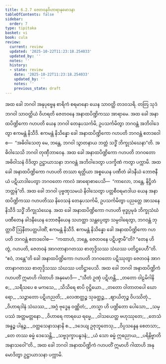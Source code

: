 ```yaml
---
title: 6.2.7 ဇေတဝနဝိဟာရာနုမောဒနာ
tableOfContents: false
sidebar:
  order: 7
type: tipitaka
basket: vi
book: cula
review:
  current: review
  updated: '2025-10-22T11:23:18.254033'
  updated_by: ''
  notes: ''
  history:
  - state: review
    date: '2025-10-22T11:23:18.254033'
    updated_by: ''
    notes: ''
    previous_state: draft
---
```



<ReviewStatus review={frontmatter.review} showDetails={true} />

<HypothesisAnnotation frontmatter={frontmatter} />

<DynamicBreadcrumb />

<Division number="315" book="cula" e="ch" v="4" p="313">

<Paragraph number="1350" book="cula">
အထ ခေါ ဘဂဝါ အနုပုဗ္ဗေန စာရိကံ စရမာနော ယေန သာဝတ္ထိ တဒဝသရိ. တတြ သုဒံ ဘဂဝါ သာဝတ္ထိယံ ဝိဟရတိ ဇေတဝနေ အနာထပိဏ္ဍိကဿ အာရာမေ. အထ ခေါ အနာထပိဏ္ဍိကော ဂဟပတိ ယေန ဘဂဝါ တေနုပသင်္ကမိ, ဥပသင်္ကမိတွာ ဘဂဝန္တံ အဘိဝါဒေတွာ ဧကမန္တံ နိသီဒိ. ဧကမန္တံ နိသိန္နော ခေါ အနာထပိဏ္ဍိကော ဂဟပတိ ဘဂဝန္တံ ဧတဒဝေါစ—  “အဓိဝါသေတု မေ, ဘန္တေ, ဘဂဝါ သွာတနာယ ဘတ္တံ သဒ္ဓိံ ဘိက္ခုသံဃေနာ”တိ. အဓိဝါသေသိ ဘဂဝါ တုဏှီဘာဝေန.
</Paragraph>

<Paragraph number="1351" book="cula">
အထ ခေါ အနာထပိဏ္ဍိကော ဂဟပတိ ဘဂဝတော အဓိဝါသနံ ဝိဒိတွာ ဥဋ္ဌာယာသနာ ဘဂဝန္တံ အဘိဝါဒေတွာ ပဒက္ခိဏံ ကတွာ ပက္ကာမိ. အထ ခေါ အနာထပိဏ္ဍိကော ဂဟပတိ တဿာ ရတ္တိယာ အစ္စယေန ပဏီတံ ခါဒနီယံ ဘောဇနီယံ ပဋိယာဒါပေတွာ ဘဂဝတော ကာလံ အာရောစာပေသိ—  “ကာလော, ဘန္တေ, နိဋ္ဌိတံ ဘတ္တန်”တိ. အထ ခေါ ဘဂဝါ ပုဗ္ဗဏှသမယံ နိဝါသေတွာ ပတ္တစီဝရမာဒါယ ယေန အနာထပိဏ္ဍိကဿ ဂဟပတိဿ နိဝေသနံ တေနုပသင်္ကမိ, ဥပသင်္ကမိတွာ ပညတ္တေ အာသနေ နိသီဒိ သဒ္ဓိံ ဘိက္ခုသံဃေန. အထ ခေါ အနာထပိဏ္ဍိကော ဂဟပတိ ဗုဒ္ဓပ္ပမုခံ ဘိက္ခုသံဃံ ပဏီတေန ခါဒနီယေန ဘောဇနီယေန သဟတ္ထာ သန္တပ္ပေတွာ သမ္ပဝါရေတွာ, ဘဂဝန္တံ ဘုတ္တာဝိံ ဩနီတပတ္တပါဏိံ, ဧကမန္တံ နိသီဒိ. ဧကမန္တံ နိသိန္နော ခေါ အနာထပိဏ္ဍိကော ဂဟပတိ ဘဂဝန္တံ ဧတဒဝေါစ—  “ကထာဟံ, ဘန္တေ, ဇေတဝနေ ပဋိပဇ္ဇာမီ”တိ? “တေန ဟိ တွံ, ဂဟပတိ, ဇေတဝနံ အာဂတာနာဂတဿ စာတုဒ္ဒိသဿ သံဃဿ ပတိဋ္ဌပေဟီ”တိ. “ဧဝံ, ဘန္တေ”တိ ခေါ အနာထပိဏ္ဍိကော ဂဟပတိ ဘဂဝတော ပဋိဿုတွာ ဇေတဝနံ အာဂတာနာဂတဿ စာတုဒ္ဒိသဿ သံဃဿ ပတိဋ္ဌာပေသိ.
</Paragraph>

<Paragraph number="1352" book="cula">
အထ ခေါ ဘဂဝါ အနာထပိဏ္ဍိကံ ဂဟပတိံ ဣမာဟိ ဂါထာဟိ အနုမောဒိ—
</Paragraph>

<Paragraph number="1353" type="verses" book="cula">
_“သီတံ ဥဏှံ ပဋိဟန္တိ,_  
_တတော ဝါဠမိဂါနိ စ;_  
_သရီသပေ စ မကသေ,_  
_သိသိရေ စာပိ ဝုဋ္ဌိယော._  

</Paragraph>

<Paragraph number="1354" type="verses" book="cula">
_တတော ဝါတာတပေါ ဃောရော,_  
_သဉ္ဇာတော ပဋိဟညတိ;_  
_လေဏတ္ထဉ္စ သုခတ္ထဉ္စ,_  
_ဈာယိတုဉ္စ ဝိပဿိတုံ._  

</Paragraph>

<Paragraph number="1355" type="verses" book="cula">
_ဝိဟာရဒါနံ သံဃဿ,_  
_အဂ္ဂံ ဗုဒ္ဓေန ဝဏ္ဏိတံ;_  
_တသ္မာ ဟိ ပဏ္ဍိတော ပေါသော,_  
_သမ္ပဿံ အတ္ထမတ္တနော._  

</Paragraph>

<Paragraph number="1356" type="verses" book="cula">
_ဝိဟာရေ ကာရယေ ရမ္မေ,_  
_ဝါသယေတ္ထ ဗဟုဿုတေ;_  
_တေသံ အန္နဉ္စ ပါနဉ္စ,_  
_ဝတ္ထသေနာသနာနိ စ._  

</Paragraph>

<Paragraph number="1357" type="verses" book="cula">
_ဒဒေယျ ဥဇုဘူတေသု,_  
_ဝိပ္ပသန္နေန စေတသာ;_  
_တေ တဿ ဓမ္မံ ဒေသေန္တိ,_  
_သဗ္ဗဒုက္ခာပနူဒနံ;_  
_ယံ သော ဓမ္မံ ဣဓညာယ,_  
_ပရိနိဗ္ဗာတိ အနာသဝေါ”တိ._  

</Paragraph>

<Paragraph number="1358" book="cula">
အထ ခေါ ဘဂဝါ အနာထပိဏ္ဍိကံ ဂဟပတိံ ဣမာဟိ ဂါထာဟိ အနုမောဒိတွာ ဥဋ္ဌာယာသနာ ပက္ကာမိ.
</Paragraph>
</Division>